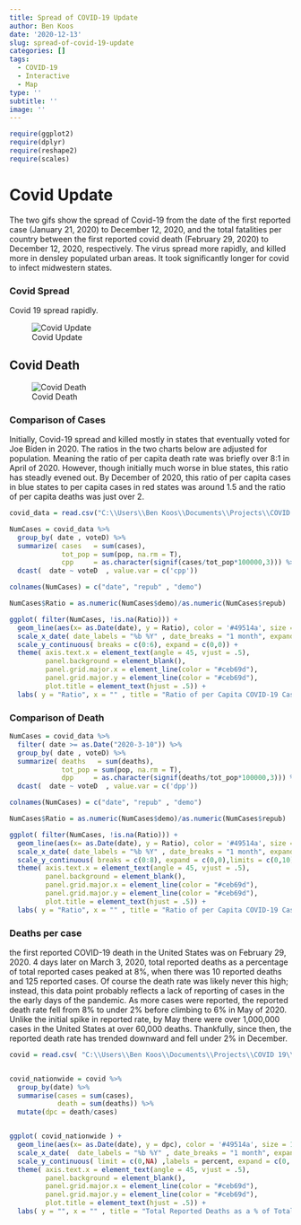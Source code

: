 ```yaml
---
title: Spread of COVID-19 Update
author: Ben Koos
date: '2020-12-13'
slug: spread-of-covid-19-update
categories: []
tags:
  - COVID-19
  - Interactive
  - Map
type: ''
subtitle: ''
image: ''
---
```


 
```r
require(ggplot2)
require(dplyr)
require(reshape2)
require(scales)
```


# Covid Update 
 
The two gifs show the spread of Covid-19 from the date of the first reported case (January 21, 2020) to December 12, 2020, and the total fatalities per country between the first reported covid death (February 29, 2020) to December 12, 2020, respectively. The virus spread more rapidly, and killed more in densley populated urban areas. It took significantly longer for covid to infect midwestern states.  

### Covid Spread
Covid 19 spread rapidly. 

![Covid Update](post\2020-12-13-spread-of-covid-19-update.en_files\gifs\Dec 12 2020 Update.gif)

## Covid Death  
![Covid Death](\post\2020-12-13-spread-of-covid-19-update.en_files\gifs\Dec 12 2020 Death.gif)


### Comparison of Cases

Initially, Covid-19 spread and killed mostly in states that eventually voted for Joe Biden in 2020. The ratios in the two charts below are adjusted for population. Meaning the ratio of per capita death rate was briefly over 8:1 in April of 2020. However, though initially much worse in blue states, this ratio has steadly evened out. By December of 2020, this ratio of per capita cases in blue states to per capita cases in red states was around 1.5 and the ratio of per capita deaths was just over 2.    

```r

covid_data = read.csv("C:\\Users\\Ben Koos\\Documents\\Projects\\COVID 19\\Output\\2020-12-13-COVID Data Combined.csv")

NumCases = covid_data %>% 
  group_by( date , voteD) %>% 
  summarize( cases   = sum(cases),
             tot_pop = sum(pop, na.rm = T),
             cpp     = as.character(signif(cases/tot_pop*100000,3))) %>% 
  dcast(  date ~ voteD  , value.var = c('cpp')) 

colnames(NumCases) = c("date", "repub" , "demo")

NumCases$Ratio = as.numeric(NumCases$demo)/as.numeric(NumCases$repub)

ggplot( filter(NumCases, !is.na(Ratio))) + 
  geom_line(aes(x= as.Date(date), y = Ratio), color = '#49514a', size = 1.6) +
  scale_x_date( date_labels = "%b %Y" , date_breaks = "1 month", expand = c(0,0)) + 
  scale_y_continuous( breaks = c(0:6), expand = c(0,0)) + 
  theme( axis.text.x = element_text(angle = 45, vjust = .5),
         panel.background = element_blank(),
         panel.grid.major.x = element_line(color = "#ceb69d"),
         panel.grid.major.y = element_line(color = "#ceb69d"),
         plot.title = element_text(hjust = .5)) +
  labs( y = "Ratio", x = "" , title = "Ratio of per Capita COVID-19 Cases\nStates that Voted for Biden vs. States that Voted for Trump (2016)")

```


### Comparison of Death 

```r

NumCases = covid_data %>% 
  filter( date >= as.Date("2020-3-10")) %>%
  group_by( date , voteD) %>% 
  summarize( deaths   = sum(deaths),
             tot_pop = sum(pop, na.rm = T),
             dpp     = as.character(signif(deaths/tot_pop*100000,3))) %>% 
  dcast(  date ~ voteD  , value.var = c('dpp')) 

colnames(NumCases) = c("date", "repub" , "demo")

NumCases$Ratio = as.numeric(NumCases$demo)/as.numeric(NumCases$repub)

ggplot( filter(NumCases, !is.na(Ratio))) + 
  geom_line(aes(x= as.Date(date), y = Ratio), color = '#49514a', size = 1.6) +
  scale_x_date( date_labels = "%b %Y" , date_breaks = "1 month", expand = c(0,0)) + 
  scale_y_continuous( breaks = c(0:8), expand = c(0,0),limits = c(0,10) ) + 
  theme( axis.text.x = element_text(angle = 45, vjust = .5),
         panel.background = element_blank(),
         panel.grid.major.x = element_line(color = "#ceb69d"),
         panel.grid.major.y = element_line(color = "#ceb69d"),
         plot.title = element_text(hjust = .5)) +
  labs( y = "Ratio", x = "" , title = "Ratio of per Capita COVID-19 Cases\nStates that Voted for Biden vs. States that Voted for Trump (2016)") 

```


### Deaths per case

the first reported COVID-19 death in the United States was on February 29, 2020. 4 days later on March 3, 2020, total reported deaths as a percentage of total reported cases peaked at 8%, when there was 10 reported deaths and 125 reported cases. Of course the death rate was likely never this high; instead, this data point probably reflects a lack of reporting of cases in the the early days of the pandemic. As more cases were reported, the reported death rate fell from 8% to under 2% before climbing to 6% in May of 2020. Unlike the initial spike in reported rate, by May there were over 1,000,000 cases in the United States at over 60,000 deaths. Thankfully, since then, the reported death rate has trended downward and fell under 2% in December. 

```r


covid = read.csv( "C:\\Users\\Ben Koos\\Documents\\Projects\\COVID 19\\Output\\2020-12-13-COVID Data Combined.csv", stringsAsFactors = F)


covid_nationwide = covid %>% 
  group_by(date) %>% 
  summarise(cases = sum(cases),
            death = sum(deaths)) %>% 
  mutate(dpc = death/cases)


ggplot( covid_nationwide ) + 
  geom_line(aes(x= as.Date(date), y = dpc), color = '#49514a', size = 1.6) +
  scale_x_date(  date_labels = "%b %Y" , date_breaks = "1 month", expand = c(0,.0)) + 
  scale_y_continuous( limit = c(0,NA) ,labels = percent, expand = c(0,.0002)) +
  theme( axis.text.x = element_text(angle = 45, vjust = .5),
         panel.background = element_blank(),
         panel.grid.major.x = element_line(color = "#ceb69d"),
         panel.grid.major.y = element_line(color = "#ceb69d"),
         plot.title = element_text(hjust = .5)) +
  labs( y = "", x = "" , title = "Total Reported Deaths as a % of Total Reported Cases") 


```